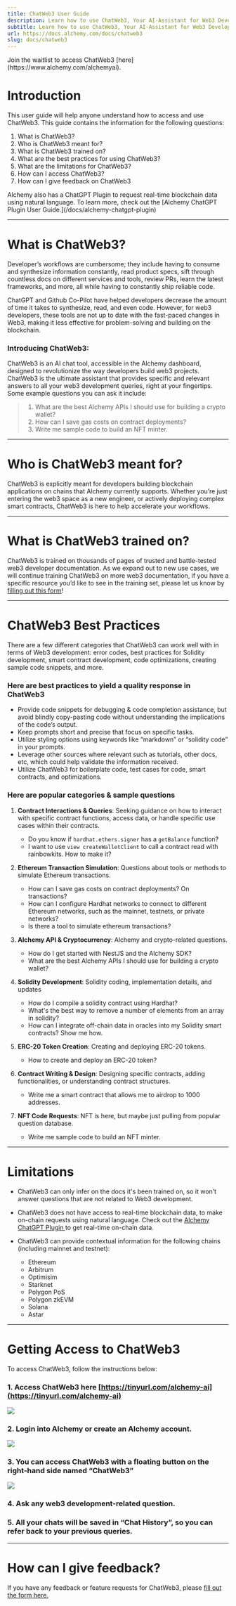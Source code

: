 ```yaml
---
title: ChatWeb3 User Guide
description: Learn how to use ChatWeb3, Your AI-Assistant for Web3 Developlment
subtitle: Learn how to use ChatWeb3, Your AI-Assistant for Web3 Developlment
url: https://docs.alchemy.com/docs/chatweb3
slug: docs/chatweb3
---
```


<Info>
  Join the waitlist to access ChatWeb3
  [here](https://www.alchemy.com/alchemyai).
</Info>

# Introduction

This user guide will help anyone understand how to access and use ChatWeb3. This guide contains the information for the following questions:

1. What is ChatWeb3?
2. Who is ChatWeb3 meant for?
3. What is ChatWeb3 trained on?
4. What are the best practices for using ChatWeb3?
5. What are the limitations for ChatWeb3?
6. How can I access ChatWeb3?
7. How can I give feedback on ChatWeb3

<Info>
  Alchemy also has a ChatGPT Plugin to request real-time blockchain data using
  natural language. To learn more, check out the [Alchemy ChatGPT Plugin User
  Guide.](/docs/alchemy-chatgpt-plugin)
</Info>

***

# What is ChatWeb3?

Developer’s workflows are cumbersome; they include having to consume and synthesize information constantly, read product specs, sift through countless docs on different services and tools, review PRs, learn the latest frameworks, and more, all while having to constantly ship reliable code.

ChatGPT and Github Co-Pilot have helped developers decrease the amount of time it takes to synthesize, read, and even code. However, for web3 developers, these tools are not up to date with the fast-paced changes in Web3, making it less effective for problem-solving and building on the blockchain.

### Introducing ChatWeb3:

ChatWeb3 is an AI chat tool, accessible in the Alchemy dashboard, designed to revolutionize the way developers build web3 projects. ChatWeb3 is the ultimate assistant that provides specific and relevant answers to all your web3 development queries, right at your fingertips. Some example questions you can ask it include:

> 1. What are the best Alchemy APIs I should use for building a crypto wallet?
> 2. How can I save gas costs on contract deployments?
> 3. Write me sample code to build an NFT minter.

***

# Who is ChatWeb3 meant for?

ChatWeb3 is explicitly meant for developers building blockchain applications on chains that Alchemy currently supports. Whether you’re just entering the web3 space as a new engineer, or actively deploying complex smart contracts, ChatWeb3 is here to help accelerate your workflows.

***

# What is ChatWeb3 trained on?

ChatWeb3 is trained on thousands of pages of trusted and battle-tested web3 developer documentation. As we expand out to new use cases, we will continue training ChatWeb3 on more web3 documentation, if you have a specific resource you’d like to see in the training set, please let us know by [filling out this form](https://alchemyapi.typeform.com/to/fiwDYr6S)!

***

# ChatWeb3 Best Practices

There are a few different categories that ChatWeb3 can work well with in terms of Web3 development: error codes, best practices for Solidity development, smart contract development, code optimizations, creating sample code snippets, and more.

### Here are best practices to yield a quality response in ChatWeb3

* Provide code snippets for debugging & code completion assistance, but avoid blindly copy-pasting code without understanding the implications of the code’s output.
* Keep prompts short and precise that focus on specific tasks.
* Utilize styling options using keywords like “markdown” or “solidity code” in your prompts.
* Leverage other sources where relevant such as tutorials, other docs, etc, which could help validate the information received.
* Utilize ChatWeb3 for boilerplate code, test cases for code, smart contracts, and optimizations.

### Here are popular categories & sample questions

1. **Contract Interactions & Queries**: Seeking guidance on how to interact with specific contract functions, access data, or handle specific use cases within their contracts.

   * Do you know if `hardhat.ethers.signer` has a `getBalance` function?
   * I want to use `view createWalletClient` to call a contract read with rainbowkits. How to make it?

2. **Ethereum Transaction Simulation**: Questions about tools or methods to simulate Ethereum transactions.

   * How can I save gas costs on contract deployments? On transactions?
   * How can I configure Hardhat networks to connect to different Ethereum networks, such as the mainnet, testnets, or private networks?
   * Is there a tool to simulate ethereum transactions?

3. **Alchemy API & Cryptocurrency**: Alchemy and crypto-related questions.

   * How do I get started with NestJS and the Alchemy SDK?
   * What are the best Alchemy APIs I should use for building a crypto wallet?

4. **Solidity Development**: Solidity coding, implementation details, and updates

   * How do I compile a solidity contract using Hardhat?
   * What's the best way to remove a number of elements from an array in solidity?
   * How can I integrate off-chain data in oracles into my Solidity smart contracts? Show me how.

5. **ERC-20 Token Creation**: Creating and deploying ERC-20 tokens.

   * How to create and deploy an ERC-20 token?

6. **Contract Writing & Design**: Designing specific contracts, adding functionalities, or understanding contract structures.

   * Write me a smart contract that allows me to airdrop to 1000 addresses.

7. **NFT Code Requests**: NFT is here, but maybe just pulling from popular question database.
   * Write me sample code to build an NFT minter.

***

# Limitations

* ChatWeb3 can only infer on the docs it's been trained on, so it won’t answer questions that are not related to Web3 development.

* ChatWeb3 does not have access to real-time blockchain data, to make on-chain requests using natural language. Check out the [Alchemy ChatGPT Plugin ](/docs/alchemy-chatgpt-plugin)to get real-time on-chain data.

* ChatWeb3 can provide contextual information for the following chains (including mainnet and testnet):

  * Ethereum
  * Arbitrum
  * Optimisim
  * Starknet
  * Polygon PoS
  * Polygon zkEVM
  * Solana
  * Astar

***

# Getting Access to ChatWeb3

To access ChatWeb3, follow the instructions below:

### **1. Access ChatWeb3 here [https://tinyurl.com/alchemy-ai](https://tinyurl.com/alchemy-ai)**

![](803bb5e-AI_highlight.jpg)

### **2. Login into Alchemy or create an Alchemy account.**

![](472a13b-image.png)

### **3. You can access ChatWeb3 with a floating button on the right-hand side named “ChatWeb3”**

![](447a811-Screenshot_2023-08-31_at_12.41.53_AM.png)

### **4. Ask any web3 development-related question**.

### **5. All your chats will be saved in “Chat History”, so you can refer back to your previous queries.**

***

# How can I give feedback?

If you have any feedback or feature requests for ChatWeb3, please [fill out the form here.](https://alchemyapi.typeform.com/to/fiwDYr6S)
